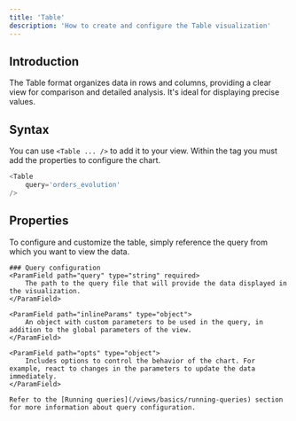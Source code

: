 ```yaml
---
title: 'Table'
description: 'How to create and configure the Table visualization'
---
```



<TableIframe />

## Introduction
The Table format organizes data in rows and columns, providing a clear view for comparison and detailed analysis. It's ideal for displaying precise values.

## Syntax
You can use `<Table ... />` to add it to your view. Within the tag you must add the properties to configure the chart.

``` js
<Table
	query='orders_evolution'
/>
```

## Properties
To configure and customize the table, simply reference the query from which you want to view the data.

	### Query configuration
	<ParamField path="query" type="string" required>
		The path to the query file that will provide the data displayed in the visualization.
	</ParamField>

	<ParamField path="inlineParams" type="object">
		An object with custom parameters to be used in the query, in addition to the global parameters of the view.
	</ParamField>

	<ParamField path="opts" type="object">
		Includes options to control the behavior of the chart. For example, react to changes in the parameters to update the data immediately.
	</ParamField>

	Refer to the [Running queries](/views/basics/running-queries) section for more information about query configuration.

